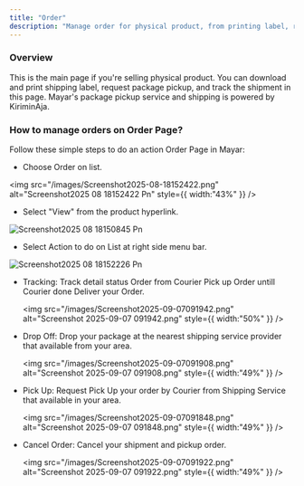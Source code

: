 ```yaml
---
title: "Order"
description: "Manage order for physical product, from printing label, request pickup to tracking shipment."
---
```


### Overview

This is the main page if you're selling physical product. You can download and print shipping label, request package pickup, and track the shipment in this page. Mayar's package pickup service and shipping is powered by KiriminAja.

### How to manage orders on Order Page?

Follow these simple steps to do an action Order Page in Mayar:

- Choose Order on list.

<img
  src="/images/Screenshot2025-08-18152422.png"
  alt="Screenshot2025 08 18152422 Pn"
  style={{ width:"43%" }}
/>

- Select "View" from the product hyperlink.

![Screenshot2025 08 18150845 Pn](/images/Screenshot2025-08-18150845.png)

- Select Action to do on List at right side menu bar.

![Screenshot2025 08 18152226 Pn](/images/Screenshot2025-08-18152226.png)

- Tracking: Track detail status Order from Courier Pick up Order untill Courier done Deliver your Order.

  <img
    src="/images/Screenshot2025-09-07091942.png"
    alt="Screenshot 2025-09-07 091942.png"
    style={{ width:"50%" }}
  />
- Drop Off: Drop your package at the nearest shipping service provider that available from your area.

  <img
    src="/images/Screenshot2025-09-07091908.png"
    alt="Screenshot 2025-09-07 091908.png"
    style={{ width:"49%" }}
  />
- Pick Up: Request Pick Up your order by Courier from Shipping Service that available in your area.

  <img
    src="/images/Screenshot2025-09-07091848.png"
    alt="Screenshot 2025-09-07 091848.png"
    style={{ width:"49%" }}
  />
- Cancel Order: Cancel your shipment and pickup order.

  <img
    src="/images/Screenshot2025-09-07091922.png"
    alt="Screenshot 2025-09-07 091922.png"
    style={{ width:"49%" }}
  />